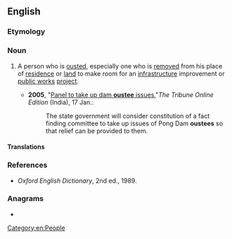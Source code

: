==English==

===Etymology===
{{suffix|en|oust|ee}}

===Noun===
{{en-noun}}

# {{lb|en|chiefly|India}} A person who is [[oust]]ed, especially one who is [[remove]]d from his place of [[residence]] or [[land]] to make room for an [[infrastructure]] improvement or [[public works]] [[project]].
#* '''2005''', "[http://www.tribuneindia.com/2005/20050117/himachal.htm#1 Panel to take up dam '''oustee''' issues],"''The Tribune Online Edition'' (India), 17 Jan.:
#*: The state government will consider constitution of a fact finding committee to take up issues of Pong Dam '''oustees''' so that relief can be provided to them.

====Translations====
{{trans-top|person who is ousted}}
{{trans-mid}}
{{trans-bottom}}

===References===
* ''Oxford English Dictionary'', 2nd ed., 1989.

===Anagrams===
* {{anagrams|en|a=eeostu|outsee|see out}}

[[Category:en:People]]